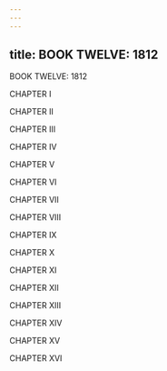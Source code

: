 ```yaml
---
---
---
```

title: BOOK TWELVE: 1812
---




BOOK TWELVE: 1812

CHAPTER I

CHAPTER II

CHAPTER III

CHAPTER IV

CHAPTER V

CHAPTER VI

CHAPTER VII

CHAPTER VIII

CHAPTER IX

CHAPTER X

CHAPTER XI

CHAPTER XII

CHAPTER XIII

CHAPTER XIV

CHAPTER XV

CHAPTER XVI



